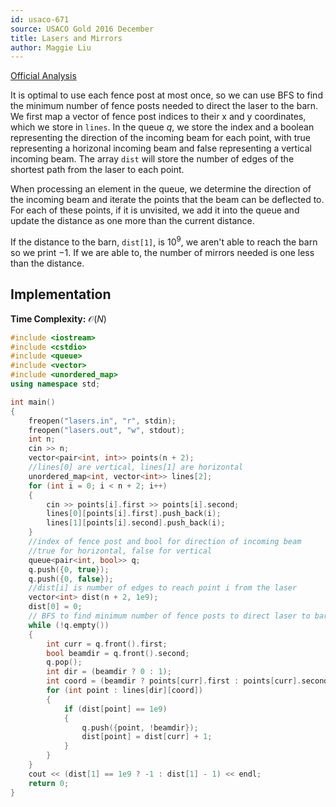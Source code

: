 ```yaml
---
id: usaco-671
source: USACO Gold 2016 December
title: Lasers and Mirrors
author: Maggie Liu
---
```


[Official Analysis](http://www.usaco.org/current/data/sol_lasers_gold_dec16.html)

It is optimal to use each fence post at most once, so we can use BFS to find the minimum number of fence posts needed to direct the laser to the barn. We first map a vector of fence post indices to their x and y coordinates, which we store in $\texttt{lines}$. In the queue $q$, we store the index and a boolean representing the direction of the incoming beam for each point, with true representing a horizonal incoming beam and false representing a vertical incoming beam. The array $\texttt{dist}$ will store the number of edges of the shortest path from the laser to each point.

When processing an element in the queue, we determine the direction of the incoming beam and iterate the points that the beam can be deflected to. For each of these points, if it is unvisited, we add it into the queue and update the distance as one more than the current distance.

If the distance to the barn, $\texttt{dist[1]}$, is $10^9$, we aren't able to reach the barn so we print $-1$. If we are able to, the number of mirrors needed is one less than the distance.

## Implementation

**Time Complexity:** $\mathcal{O}(N)$

<LanguageSection>

<CPPSection>

```cpp
#include <iostream>
#include <cstdio>
#include <queue>
#include <vector>
#include <unordered_map>
using namespace std;

int main()
{
	freopen("lasers.in", "r", stdin);
	freopen("lasers.out", "w", stdout);
	int n;
	cin >> n;
	vector<pair<int, int>> points(n + 2);
	//lines[0] are vertical, lines[1] are horizontal
	unordered_map<int, vector<int>> lines[2];
	for (int i = 0; i < n + 2; i++)
	{
		cin >> points[i].first >> points[i].second;
		lines[0][points[i].first].push_back(i);
		lines[1][points[i].second].push_back(i);
	}
	//index of fence post and bool for direction of incoming beam
	//true for horizontal, false for vertical
	queue<pair<int, bool>> q;
	q.push({0, true});
	q.push({0, false});
	//dist[i] is number of edges to reach point i from the laser
	vector<int> dist(n + 2, 1e9);
	dist[0] = 0;
	// BFS to find minimum number of fence posts to direct laser to barn
	while (!q.empty())
	{
		int curr = q.front().first;
		bool beamdir = q.front().second;
		q.pop();
		int dir = (beamdir ? 0 : 1);
		int coord = (beamdir ? points[curr].first : points[curr].second);
		for (int point : lines[dir][coord])
		{
			if (dist[point] == 1e9)
			{
				q.push({point, !beamdir});
				dist[point] = dist[curr] + 1;
			}
		}
	}
	cout << (dist[1] == 1e9 ? -1 : dist[1] - 1) << endl;
	return 0;
}
```

</CPPSection>

</LanguageSection>